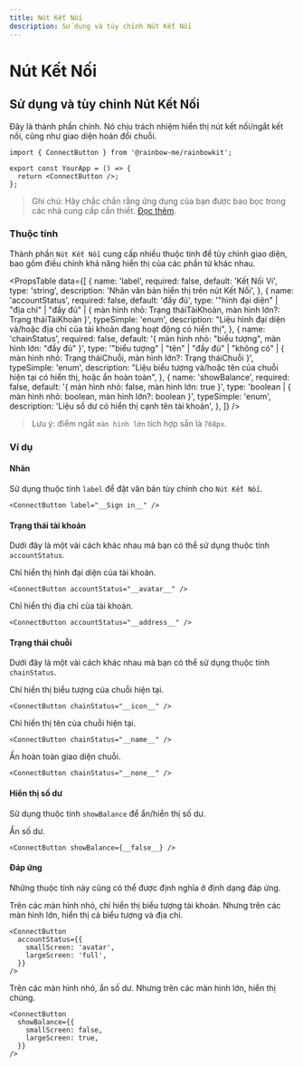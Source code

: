 ```yaml
---
title: Nút Kết Nối
description: Sử dụng và tùy chỉnh Nút Kết Nối
---
```


# Nút Kết Nối

## Sử dụng và tùy chỉnh Nút Kết Nối

Đây là thành phần chính. Nó chịu trách nhiệm hiển thị nút kết nối/ngắt kết nối, cũng như giao diện hoán đổi chuỗi.

```tsx
import { ConnectButton } from '@rainbow-me/rainbowkit';

export const YourApp = () => {
  return <ConnectButton />;
};
```

> Ghi chú: Hãy chắc chắn rằng ứng dụng của bạn được bao bọc trong các nhà cung cấp cần thiết. [Đọc thêm](/docs/installation#wrap-providers).

### Thuộc tính

Thành phần `Nút Kết Nối` cung cấp nhiều thuộc tính để tùy chỉnh giao diện, bao gồm điều chỉnh khả năng hiển thị của các phần tử khác nhau.

<PropsTable
  data={[
    {
      name: 'label',
      required: false,
      default: 'Kết Nối Ví',
      type: 'string',
      description: 'Nhãn văn bản hiển thị trên nút Kết Nối',
    },
    {
      name: 'accountStatus',
      required: false,
      default: 'đầy đủ',
      type: '"hình đại diện" | "địa chỉ" | "đầy đủ" | { màn hình nhỏ: Trạng tháiTàiKhoản, màn hình lớn?: Trạng tháiTàiKhoản }',
      typeSimple: 'enum',
      description:
        "Liệu hình đại diện và/hoặc địa chỉ của tài khoản đang hoạt động có hiển thị",
    },
    {
      name: 'chainStatus',
      required: false,
      default: '{ màn hình nhỏ: "biểu tượng", màn hình lớn: "đầy đủ" }',
      type: '"biểu tượng" | "tên" | "đầy đủ" | "không có" | { màn hình nhỏ: Trạng tháiChuỗi, màn hình lớn?: Trạng tháiChuỗi }',
      typeSimple: 'enum',
      description:
        "Liệu biểu tượng và/hoặc tên của chuỗi hiện tại có hiển thị, hoặc ẩn hoàn toàn",
    },
    {
      name: 'showBalance',
      required: false,
      default: '{ màn hình nhỏ: false, màn hình lớn: true }',
      type: 'boolean | { màn hình nhỏ: boolean, màn hình lớn?: boolean }',
      typeSimple: 'enum',
      description:
        'Liệu số dư có hiển thị cạnh tên tài khoản',
    },
  ]}
/>

> Lưu ý: điểm ngắt `màn hình lớn` tích hợp sẵn là `768px`.

### Ví dụ

#### Nhãn

Sử dụng thuộc tính `label` để đặt văn bản tùy chỉnh cho `Nút Kết Nối`.

```tsx
<ConnectButton label="__Sign in__" />
```

#### Trạng thái tài khoản

Dưới đây là một vài cách khác nhau mà bạn có thể sử dụng thuộc tính `accountStatus`.

Chỉ hiển thị hình đại diện của tài khoản.

```tsx
<ConnectButton accountStatus="__avatar__" />
```

Chỉ hiển thị địa chỉ của tài khoản.

```tsx
<ConnectButton accountStatus="__address__" />
```

#### Trạng thái chuỗi

Dưới đây là một vài cách khác nhau mà bạn có thể sử dụng thuộc tính `chainStatus`.

Chỉ hiển thị biểu tượng của chuỗi hiện tại.

```tsx
<ConnectButton chainStatus="__icon__" />
```

Chỉ hiển thị tên của chuỗi hiện tại.

```tsx
<ConnectButton chainStatus="__name__" />
```

Ẩn hoàn toàn giao diện chuỗi.

```tsx
<ConnectButton chainStatus="__none__" />
```

#### Hiển thị số dư

Sử dụng thuộc tính `showBalance` để ẩn/hiển thị số dư.

Ẩn số dư.

```tsx
<ConnectButton showBalance={__false__} />
```

#### Đáp ứng

Những thuộc tính này cũng có thể được định nghĩa ở định dạng đáp ứng.

Trên các màn hình nhỏ, chỉ hiển thị biểu tượng tài khoản. Nhưng trên các màn hình lớn, hiển thị cả biểu tượng và địa chỉ.

```tsx
<ConnectButton
  accountStatus={{
    smallScreen: 'avatar',
    largeScreen: 'full',
  }}
/>
```

Trên các màn hình nhỏ, ẩn số dư. Nhưng trên các màn hình lớn, hiển thị chúng.

```tsx
<ConnectButton
  showBalance={{
    smallScreen: false,
    largeScreen: true,
  }}
/>
```
